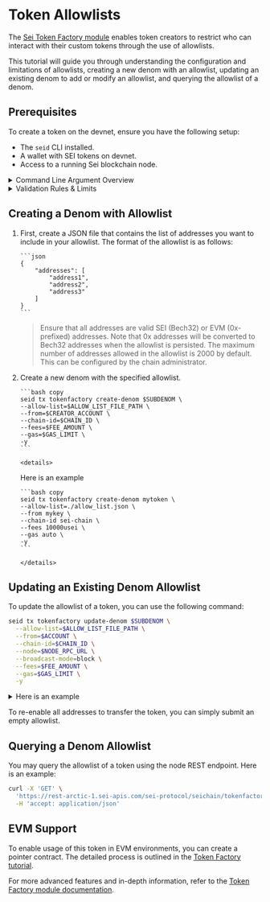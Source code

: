 
# Token Allowlists

The [Sei Token Factory module](build//tokenfactory-tutorial)
enables token creators to restrict who can interact with their custom tokens
through the use of allowlists.

This tutorial will guide you through understanding the configuration and
limitations of allowlists, creating a new denom with an allowlist, updating an
existing denom to add or modify an allowlist, and querying the allowlist of a
denom.

## Prerequisites

To create a token on the devnet, ensure you have the following setup:

- The `seid` CLI installed.
- A wallet with SEI tokens on devnet.
- Access to a running Sei blockchain node.

<details>
<summary>Command Line Argument Overview</summary>

When executing commands in this tutorial, you'll encounter several arguments.
Here's a brief overview of what each means:

- `--allow-list $ALLOW_LIST_FILE_PATH`: This specifies the path to the allowlist
  file that we have created in the previous step. E.g. `allowlist.json`.
- `--chain-id arctic-1`: This specifies the network where the command will be
  executed. In this case, `arctic-1` is the identifier for the Sei devnet.
- `--node https://rpc.arctic-1.seinetwork.io/ `: This points to the RPC URL of
  the node you are interacting with.
- `--broadcast-mode block`: This determines how your transaction is broadcasted
  to the network. The `block` mode means the transaction will wait to be
  included in a block before returning a response. This is a safer option as it
  confirms your transaction is processed.
- `--fees 20000usei`: This is used to specify the transaction fee.

Understanding these arguments will help you execute the commands more
confidently and customize them as needed for different scenarios.

<Callout type="info">For detailed descriptions of these arguments, use `seid help` in the CLI.</Callout>

</details>

<details>
<summary>Validation Rules & Limits</summary>

- **Valid Addresses**: All addresses in the allowlist must be valid in their
  respective formats (SEI Bech32 or EVM 0x prefixed). Invalid addresses will
  result in a validation error.
- **Address Conversion**: EVM addresses (0x prefixed) are automatically
  converted to SEI Bech32 addresses when the allowlist is processed.
- **No Duplicates**: Duplicate addresses in the allowlist will be removed
  automatically.
- **Maximum Size**: By default, the maximum number of addresses allowed in the
  allowlist is 2,000. This limit can be configured by the chain administrator by
  setting `tokenfactory.denom_allow_list_max_size` in node config.
- **Empty List**: If you wish to remove the allowlist, you need to pass an empty
  list object `{ "addresses":[]}`.
- **Additional Considerations**: Ensure to handle error cases and validation
  properly when interacting with the allowlist.

</details>

## Creating a Denom with Allowlist

1.  First, create a JSON file that contains the list of addresses you want to
    include in your allowlist. The format of the allowlist is as follows:

        ```json
        {
        	"addresses": [
        		"address1",
        		"address2",
        		"address3"
        	]
        }
        ```

    > Ensure that all addresses are valid SEI (Bech32) or EVM (0x-prefixed)
    > addresses. Note that 0x addresses will be converted to Bech32 addresses
    > when the allowlist is persisted. The maximum number of addresses allowed
    > in the allowlist is 2000 by default. This can be configured by the chain
    > administrator.

2.  Create a new denom with the specified allowlist.

        ```bash copy
        seid tx tokenfactory create-denom $SUBDENOM \
        --allow-list=$ALLOW_LIST_FILE_PATH \
        --from=$CREATOR_ACCOUNT \
        --chain-id=$CHAIN_ID \
        --fees=$FEE_AMOUNT \
        --gas=$GAS_LIMIT \
        -y
        ```

        <details>

    <summary>Here is an example</summary>

        ```bash copy
        seid tx tokenfactory create-denom mytoken \
        --allow-list=./allow_list.json \
        --from mykey \
        --chain-id sei-chain \
        --fees 10000usei \
        --gas auto \
        -y
        ```

        </details>

## Updating an Existing Denom Allowlist

To update the allowlist of a token, you can use the following command:

```bash copy
seid tx tokenfactory update-denom $SUBDENOM \
  --allow-list=$ALLOW_LIST_FILE_PATH \
  --from=$ACCOUNT \
  --chain-id=$CHAIN_ID \
  --node=$NODE_RPC_URL \
  --broadcast-mode=block \
  --fees=$FEE_AMOUNT \
  --gas=$GAS_LIMIT \
  -y
```

<details>
<summary>Here is an example</summary>

```bash copy
seid tx tokenfactory update-denom mytoken \
  --allow-list=./updated_allow_list.json \
  --from mykey \
  --chain-id arctic-1 \
  --node https://rpc.arctic-1.seinetwork.io/ \
  --broadcast-mode=block \
  --fees 20000usei \
  --gas auto \
  -y
```

</details>

To re-enable all addresses to transfer the token, you can simply submit an empty
allowlist.

## Querying a Denom Allowlist

You may query the allowlist of a token using the node REST endpoint. Here is an
example:

```bash copy
curl -X 'GET' \
  'https://rest-arctic-1.sei-apis.com/sei-protocol/seichain/tokenfactory/denoms/allow_list?denom=factory/{ACCOUNT}/{DENOM}' \
  -H 'accept: application/json'
```

## EVM Support

To enable usage of this token in EVM environments, you can create a pointer
contract. The detailed process is outlined in the
[<ins>Token Factory tutorial</ins>](build/tokenfactory-tutorial.mdx#create-pointer-contract).

For more advanced features and in-depth information, refer to the
[<ins>Token Factory module documentation</ins>](https://github.com/sei-protocol/sei-chain/tree/main/x/tokenfactory).
